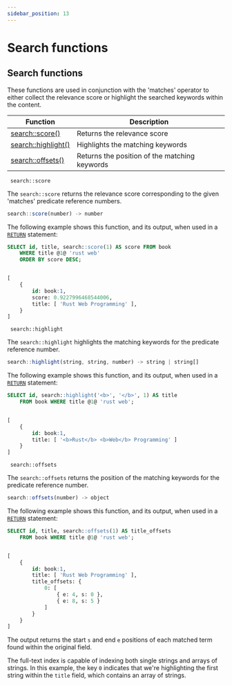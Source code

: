 ```yaml
---
sidebar_position: 13
---
```



# Search functions

## Search functions

These functions are used in conjunction with the 'matches' operator to either collect the relevance score or highlight the searched keywords within the content.

<table>
<thead>
  <tr>
    <th>Function</th>
    <th>Description</th>
  </tr>
</thead>
<tbody>
  <tr>
    <td><a href="/docs/SurrealQL/functions/search#score">search::score()</a></td>
    <td>Returns the relevance score</td>
  </tr>
  <tr>
    <td><a href="/docs/SurrealQL/functions/search#highlight">search::highlight()</a></td>
    <td>Highlights the matching keywords</td>
  </tr>
  <tr>
    <td><a href="/docs/SurrealQL/functions/search#offsets">search::offsets()</a></td>
    <td>Returns the position of the matching keywords</td>
  </tr>
</tbody>
</table>

<div className='layout-group'>
<div className='heading'>
    <div id="score" className='code'>
    <code> search::score </code>
    </div>
</div>

The `search::score` returns the relevance score corresponding to the given 'matches' predicate reference numbers.

```js title="API DEFINITION"
search::score(number) -> number
```
The following example shows this function, and its output, when used in a [`RETURN`](/docs/SurrealQL/statements/return) statement:

```sql
SELECT id, title, search::score(1) AS score FROM book
	WHERE title @1@ 'rust web'
	ORDER BY score DESC;


[
	{
		id: book:1,
		score: 0.9227996468544006,
		title: [ 'Rust Web Programming' ],
	}
]
```
</div>

<div className='layout-group'>
<div className='heading'>
    <div id="highlight" className='code'>
    <code> search::highlight </code>
    </div>
</div>

The `search::highlight` highlights the matching keywords for the predicate reference number.

```js title="API DEFINITION"
search::highlight(string, string, number) -> string | string[]
```
The following example shows this function, and its output, when used in a [`RETURN`](/docs/SurrealQL/statements/return) statement:

```sql
SELECT id, search::highlight('<b>', '</b>', 1) AS title
	FROM book WHERE title @1@ 'rust web';


[
	{
		id: book:1,
		title: [ '<b>Rust</b> <b>Web</b> Programming' ]
	}
]
```
</div>

<div className='layout-group'>
<div className='heading'>
    <div id="offsets" className='code'>
    <code> search::offsets </code>
    </div>
</div>

The `search::offsets` returns the position of the matching keywords for the predicate reference number.

```js title="API DEFINITION"
search::offsets(number) -> object
```
The following example shows this function, and its output, when used in a [`RETURN`](/docs/SurrealQL/statements/return) statement:

```sql
SELECT id, title, search::offsets(1) AS title_offsets
	FROM book WHERE title @1@ 'rust web';


[
	{
		id: book:1,
		title: [ 'Rust Web Programming' ],
		title_offsets: {
			0: [
				{ e: 4, s: 0 },
				{ e: 8, s: 5 }
			]
		}
	}
]
```
The output returns the start `s` and end `e` positions of each matched term found within the original field.

The full-text index is capable of indexing both single strings and arrays of strings. In this example, the key `0` indicates that we're highlighting the first string within the `title` field, which contains an array of strings.
</div>